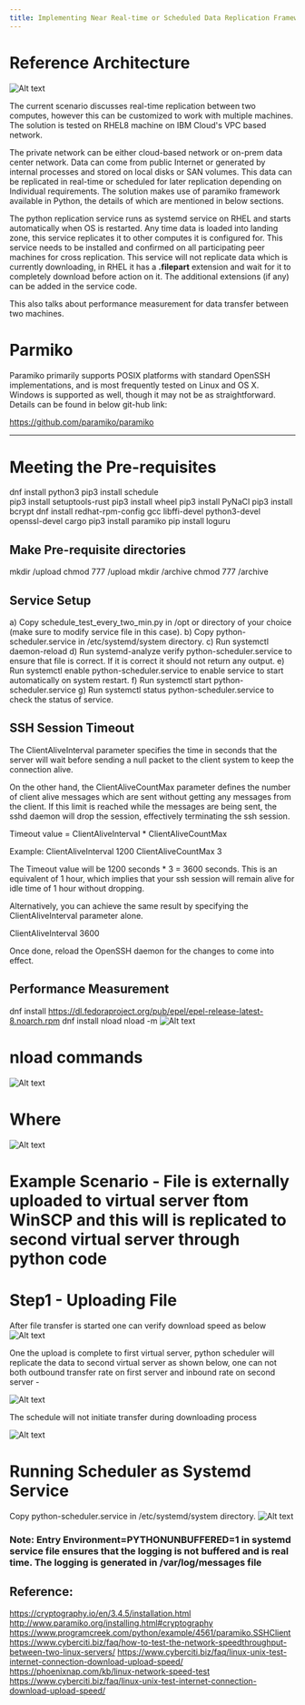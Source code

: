 ```yaml
---
title: Implementing Near Real-time or Scheduled Data Replication Framework using Parmiko
---
```



<PageDescription>


</PageDescription>

# Reference Architecture
![Alt text](images/Screenshot_4_lat.jpg) 


The current scenario discusses real-time replication between two computes, however this can be customized to work with multiple machines. The solution is tested on RHEL8 machine on IBM Cloud's VPC based network.

The private network can be either cloud-based network or on-prem data center network. Data can come from public Internet or generated by internal processes and stored on local disks or SAN volumes. This data can be replicated in real-time or scheduled for later replication depending on Individual requirements. The solution makes use of paramiko framework available in Python, the details of which are mentioned in below sections.  

The python replication service runs as systemd service on RHEL and starts automatically when OS is restarted. Any time data is loaded into landing zone, this service replicates it to other computes it is configured for. This service needs to be installed and confirmed on all participating peer machines for cross replication. This service will not replicate data which is currently downloading, in RHEL it has a **.filepart** extension and wait for it to completely download before action on it. The additional extensions (if any) can be added in the service code. 

This also talks about performance measurement for data transfer between two machines.

# Parmiko
Paramiko primarily supports POSIX platforms with standard OpenSSH implementations, and is most frequently tested on Linux and OS X. Windows is supported as well, though it may not be as straightforward. Details can be found in below git-hub link:

https://github.com/paramiko/paramiko

--------------------
# Meeting the Pre-requisites
dnf install python3 
pip3 install schedule  
pip3 install setuptools-rust 
pip3 install wheel 
pip3 install PyNaCl 
pip3 install bcrypt 
dnf install redhat-rpm-config gcc libffi-devel python3-devel openssl-devel cargo 
pip3 install paramiko 
pip install loguru 
## Make Pre-requisite directories
mkdir /upload 
chmod 777 /upload 
mkdir /archive 
chmod 777 /archive 

## Service Setup
a) Copy schedule_test_every_two_min.py in /opt or directory of your choice (make sure to modify service file in this case). 
b) Copy python-scheduler.service in /etc/systemd/system directory. 
c) Run systemctl daemon-reload
d) Run systemd-analyze verify python-scheduler.service to ensure that file is correct. If it is correct it should not return any output. 
e) Run systemctl enable python-scheduler.service to enable service to start automatically on system restart. 
f) Run systemctl start python-scheduler.service 
g) Run systemctl status python-scheduler.service to check the status of service. 

## SSH Session Timeout
The ClientAliveInterval parameter specifies the time in seconds that the server will wait before sending a null packet to the client system to keep the connection alive.

On the other hand, the ClientAliveCountMax parameter defines the number of client alive messages which are sent without getting any messages from the client. If this limit is reached while the messages are being sent, the sshd daemon will drop the session, effectively terminating the ssh session.

Timeout value = ClientAliveInterval * ClientAliveCountMax

Example: 
ClientAliveInterval  1200 
ClientAliveCountMax 3 

The Timeout value will be 1200 seconds * 3 = 3600 seconds. 
This is an equivalent of 1 hour, which implies that your ssh session will remain alive for idle time of 1 hour without dropping.

Alternatively, you can achieve the same result by specifying the ClientAliveInterval parameter alone.

ClientAliveInterval  3600

Once done, reload the OpenSSH daemon for the changes to come into effect.

## Performance Measurement
dnf install https://dl.fedoraproject.org/pub/epel/epel-release-latest-8.noarch.rpm 
dnf install nload 
nload -m 
![Alt text](images/Screenshot_1.jpg?raw=true "")
# nload commands
![Alt text](images/Screenshot_2.jpg?raw=true "") 
# Where 
![Alt text](images/Screenshot_3.jpg?raw=true "")

# Example Scenario - File is externally uploaded to virtual server ftom WinSCP and this will is replicated to second virtual server through python code
# Step1 - Uploading File 

After file transfer is started one can verify download speed as below 
![Alt text](images/Screenshot_1_lat.jpg?raw=true "") 

One the upload is complete to first virtual server, python scheduler will replicate the data to second virtual server as shown below, one can not both outbound transfer rate on first server and inbound rate on second server  - 

![Alt text](images/Screenshot_2_lat.jpg?raw=true "")

The schedule will not initiate transfer during downloading process 

![Alt text](images/Screenshot_3_lat.jpg?raw=true "") 

# Running Scheduler as Systemd Service
Copy python-scheduler.service in /etc/systemd/system directory.
![Alt text](images/Screenshot_5_lat.jpg?raw=true "") 

### Note: Entry Environment=PYTHONUNBUFFERED=1 in systemd service file ensures that the logging is not buffered and is real time. The logging is generated in /var/log/messages file

## Reference:
https://cryptography.io/en/3.4.5/installation.html 
http://www.paramiko.org/installing.html#cryptography 
https://www.programcreek.com/python/example/4561/paramiko.SSHClient 
https://www.cyberciti.biz/faq/how-to-test-the-network-speedthroughput-between-two-linux-servers/ 
https://www.cyberciti.biz/faq/linux-unix-test-internet-connection-download-upload-speed/ 
https://phoenixnap.com/kb/linux-network-speed-test 
https://www.cyberciti.biz/faq/linux-unix-test-internet-connection-download-upload-speed/ 
